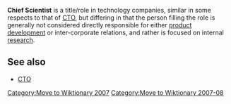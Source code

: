 [[Category:Move to Wiktionary 2007]]
[[Category:Move to Wiktionary 2007-08]]

'''Chief Scientist''' is a title/role in technology companies, similar in some respects to that of [[CTO]], but differing in that the person filling the role is generally not considered directly responsible for either [[product development]] or inter-corporate relations, and rather is focused on internal [[research]].

==See also==
*[[CTO]]